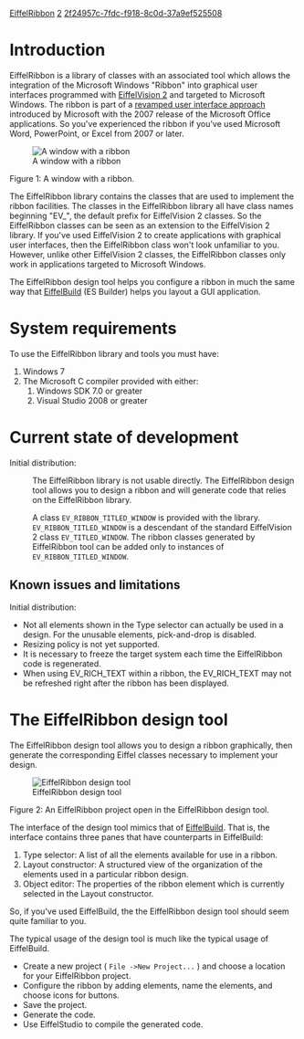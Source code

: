 [[Property:title|EiffelRibbon]]
[[Property:weight|2]]
[[Property:uuid|2f24957c-7fdc-f918-8c0d-37a9ef525508]]
{{UnderConstruction}}


=Introduction=

EiffelRibbon is a library of classes with an associated tool which allows the integration of the Microsoft Windows "Ribbon" into graphical user interfaces programmed with [[EiffelVision 2]] and targeted to Microsoft Windows. The ribbon is part of a [http://msdn.microsoft.com/en-us/library/aa338198.aspx#office2007uifordevelopers_detaileddesignofthenewuisystem revamped user interface approach] introduced by Microsoft with the 2007 release of the Microsoft Office applications. So you've experienced the ribbon if you've used Microsoft Word, PowerPoint, or Excel from 2007 or later. 


[[Image:EiffelRibbon window 01|A window with a ribbon]]

Figure 1: A window with a ribbon.


The EiffelRibbon library contains the classes that are used to implement the ribbon facilities. The classes in the EiffelRibbon library all have class names beginning "EV_", the default prefix for EiffelVision 2 classes. So the EiffelRibbon classes can be seen as an extension to the EiffelVision 2 library. If you've used EiffelVision 2 to create applications with graphical user interfaces, then the EiffelRibbon class won't look unfamiliar to you. However, unlike other EiffelVision 2 classes, the EiffelRibbon classes only work in applications targeted to Microsoft Windows.

The EiffelRibbon design tool helps you configure a ribbon in much the same way that [[EiffelBuild|EiffelBuild]] (ES Builder) helps you layout a GUI application.

=System requirements=

To use the EiffelRibbon library and tools you must have:

# Windows 7
# The Microsoft C compiler provided with either:
## Windows SDK 7.0 or greater
## Visual Studio 2008 or greater

=Current state of development=

Initial distribution:
:The EiffelRibbon library is not usable directly. The EiffelRibbon design tool allows you to design a ribbon and will generate code that relies on the EiffelRibbon library.

:A class <code>EV_RIBBON_TITLED_WINDOW</code> is provided with the library. <code>EV_RIBBON_TITLED_WINDOW</code> is a descendant of the standard EiffelVision 2 class <code>EV_TITLED_WINDOW</code>. The ribbon classes generated by EiffelRibbon tool can be added only to instances of <code>EV_RIBBON_TITLED_WINDOW</code>.

==Known issues and limitations==

Initial distribution:

* Not all elements shown in the Type selector can actually be used in a design. For the unusable elements, pick-and-drop is disabled.
* Resizing policy is not yet supported.
* It is necessary to freeze the target system each time the EiffelRibbon code is regenerated. 
* When using EV_RICH_TEXT within a ribbon, the EV_RICH_TEXT may not be refreshed right after the ribbon has been displayed.

=The EiffelRibbon design tool=

The EiffelRibbon design tool allows you to design a ribbon graphically, then generate the corresponding Eiffel classes necessary to implement your design. 


[[Image:EiffelRibbon design tool 01|EiffelRibbon design tool]]

Figure 2: An EiffelRibbon project open in the EiffelRibbon design tool.


The interface of the design tool mimics that of [[EiffelBuild|EiffelBuild]]. That is, the interface contains three panes that have counterparts in EiffelBuild:

# Type selector: A list of all the elements available for use in a ribbon.
# Layout constructor: A structured view of the organization of the elements used in a particular ribbon design.
# Object editor: The properties of the ribbon element which is currently selected in the Layout constructor.

So, if you've used EiffelBuild, the the EiffelRibbon design tool should seem quite familiar to you. 

The typical usage of the design tool is much like the typical usage of EiffelBuild. 

* Create a new project ( <code lang="text">File ->New Project...</code> ) and choose a location for your EiffelRibbon project.
* Configure the ribbon by adding elements, name the elements, and choose icons for buttons.
* Save the project.
* Generate the code.
* Use EiffelStudio to compile the generated code.







